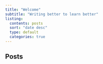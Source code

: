```yaml
---
title: "Welcome"
subtitle: "Writing better to learn better"
listing:
  contents: posts
  sort: "date desc"
  type: default
  categories: true
---
```


## Posts {#posts}


